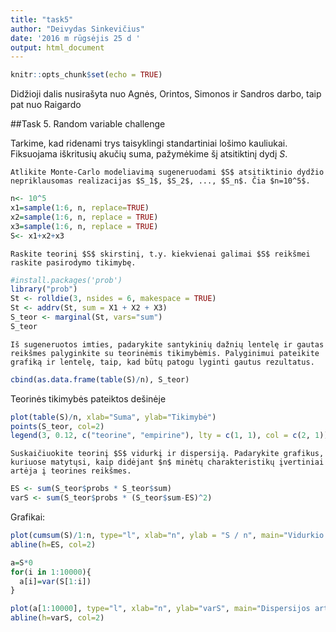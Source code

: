 ```yaml
---
title: "task5"
author: "Deivydas Sinkevičius"
date: '2016 m rūgsėjis 25 d '
output: html_document
---
```


```r
knitr::opts_chunk$set(echo = TRUE)
```

Didžioji dalis nusirašyta nuo Agnės, Orintos, Simonos ir Sandros darbo, taip pat nuo Raigardo

##Task 5. Random variable challenge

Tarkime, kad ridenami trys taisyklingi standartiniai lošimo kauliukai. Fiksuojama iškritusių akučių suma, pažymėkime šį atsitiktinį dydį $S$.

    Atlikite Monte-Carlo modeliavimą sugeneruodami $S$ atsitiktinio dydžio nepriklausomas realizacijas $S_1$, $S_2$, ..., $S_n$. Čia $n=10^5$.
    
```r
n<- 10^5
x1=sample(1:6, n, replace=TRUE)
x2=sample(1:6, n, replace = TRUE)
x3=sample(1:6, n, replace = TRUE)
S<- x1+x2+x3
```

    Raskite teorinį $S$ skirstinį, t.y. kiekvienai galimai $S$ reikšmei raskite pasirodymo tikimybę.
    
```r
#install.packages('prob')
library("prob")
St <- rolldie(3, nsides = 6, makespace = TRUE)
St <- addrv(St, sum = X1 + X2 + X3)
S_teor <- marginal(St, vars="sum")
S_teor
```

    Iš sugeneruotos imties, padarykite santykinių dažnių lentelę ir gautas reikšmes palyginkite su teorinėmis tikimybėmis. Palyginimui pateikite grafiką ir lentelę, taip, kad būtų patogu lyginti gautus rezultatus.
    
```r
cbind(as.data.frame(table(S)/n), S_teor)
```
Teorinės tikimybės pateiktos dešinėje
```r
plot(table(S)/n, xlab="Suma", ylab="Tikimybė")
points(S_teor, col=2)
legend(3, 0.12, c("teorine", "empirine"), lty = c(1, 1), col = c(2, 1))
```

    Suskaičiuokite teorinį $S$ vidurkį ir dispersiją. Padarykite grafikus, kuriuose matytųsi, kaip didėjant $n$ minėtų charakteristikų įvertiniai artėja į teorines reikšmes.

```r
ES <- sum(S_teor$probs * S_teor$sum)
varS <- sum(S_teor$probs * (S_teor$sum-ES)^2)
```
Grafikai:
```r
plot(cumsum(S)/1:n, type="l", xlab="n", ylab = "S / n", main="Vidurkio artejimas į teorinį", ylim = c(10,11))
abline(h=ES, col=2)
```
```r
a=S*0
for(i in 1:10000){
  a[i]=var(S[1:i])
}

plot(a[1:10000], type="l", xlab="n", ylab="varS", main="Dispersijos artėjimas į teorinę", ylim = c(6,12))
abline(h=varS, col=2)
```

